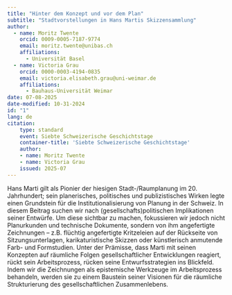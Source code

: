 ```yaml
---
title: "Hinter dem Konzept und vor dem Plan"
subtitle: "Stadtvorstellungen in Hans Martis Skizzensammlung"
author:
  - name: Moritz Twente
    orcid: 0009-0005-7187-9774
    email: moritz.twente@unibas.ch
    affiliations:
      - Universität Basel
  - name: Victoria Grau
    orcid: 0000-0003-4194-0835
    email: victoria.elisabeth.grau@uni-weimar.de
    affiliations:
      - Bauhaus-Universität Weimar
date: 07-08-2025
date-modified: 10-31-2024
id: "1"
lang: de
citation:
    type: standard
    event: Siebte Schweizerische Geschichtstage
    container-title: 'Siebte Schweizerische Geschichtstage'
    author:
    - name: Moritz Twente
    - name: Victoria Grau
    issued: 2025-07
---
```


Hans Marti gilt als Pionier der hiesigen Stadt-/Raumplanung im 20. Jahrhundert; sein planerisches, politisches und publizistisches Wirken legte einen Grundstein für die Institutionalisierung von Planung in der Schweiz. In diesem Beitrag suchen wir nach (gesellschafts)politischen Implikationen seiner Entwürfe. Um diese sichtbar zu machen, fokussieren wir jedoch nicht Planurkunden und technische Dokumente, sondern von ihm angefertigte Zeichnungen – z.B. flüchtig angefertigte Kritzeleien auf der Rückseite von Sitzungsunterlagen, karikaturistische Skizzen oder künstlerisch anmutende Farb- und Formstudien. Unter der Prämisse, dass Marti mit seinen Konzepten auf räumliche Folgen gesellschaftlicher Entwicklungen reagiert, rückt sein Arbeitsprozess, rücken seine Entwurfsstrategien ins Blickfeld. Indem wir die Zeichnungen als epistemische Werkzeuge im Arbeitsprozess behandeln, werden sie zu einem Baustein seiner Visionen für die räumliche Strukturierung des gesellschaftlichen Zusammenlebens.